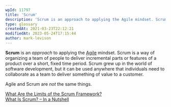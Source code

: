 ```yaml
---
wpId: 11797
title: 'Scrum'
description: 'Scrum is an approach to applying the Agile mindset. Scrum is a way of organizing a team of people to deliver incremental parts or features of a product over a short, fixed time period. Scrum grew up in the world of software development, but it can be used anywhere that individuals need to collaborate as a team ...'
type: glossary
createdAt: 2021-03-23T22:12:21
modifiedAt: 2023-05-24T17:15:44
author: mark-levison
---
```



**Scrum** is an _approach_ to applying the [Agile](/glossary/agile) mindset. Scrum is a way of organizing a team of people to deliver incremental parts or features of a product over a short, fixed time period. Scrum grew up in the world of software development, but it can be used anywhere that individuals need to collaborate as a team to deliver something of value to a customer.

Agile and Scrum are _not_ the same things.

[What Are the Limits of the Scrum Framework?](/blog/what-are-the-limits-of-the-scrum-framework.html)  
[What Is Scrum? – In a Nutshell](/what-is-scrum-in-a-nutshell)